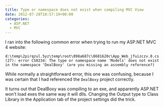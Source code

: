 ```yaml
---
title: Type or namespace does not exist when compiling MVC View
date: 2012-07-28T18:57:19+00:00
categories:
  - ASP.NET
  - MVC
---
```


I ran into the following common error when trying to run my ASP.NET MVC 4 website:

`d:\temp\2pirqzul.5yz\temp\root\898a687c\8681620c\App_Web_jfuizczv.0.cs(27): error CS0234: The type or namespace name 'Models' does not exist in the namespace 'DealBoxy' (are you missing an assembly reference?)`

While normally a straightforward error, this one was confusing, because I was certain that I had referenced the `DealBoxy` project correctly.

It turns out that DealBoxy was compiling to an exe, and apparently ASP.NET won't load exes the same way it will dlls. Changing the Output type to Class Library in the Application tab of the project settings did the trick.
